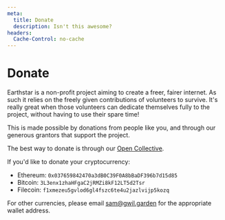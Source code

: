```yaml
---
meta:
  title: Donate
  description: Isn't this awesome?
headers:
  Cache-Control: no-cache
---
```


# Donate

Earthstar is a non-profit project aiming to create a freer, fairer internet. As such it relies on the freely given contributions of volunteers to survive. It's really great when those volunteers can dedicate themselves fully to the project, without having to use their spare time!

This is made possible by donations from people like you, and through our generous grantors that support the project.

The best way to donate is through our [Open Collective](https://opencollective.com/earthstar).

If you'd like to donate your cryptocurrency:

- Ethereum: `0x037659842470a3dB0C39F0A8bBaDF396b7d15d85`
- Bitcoin: `3L3enx1zhaHFgaC2jRMZi8kF12LT5d2Tsr`
- Filecoin: `f1xmezeu5gvlod6gl4fszc6te4u2jazlvijp5kozq`

For other currencies, please email sam@gwil.garden for the appropriate wallet address.
